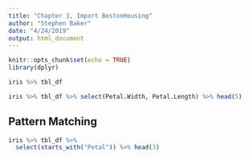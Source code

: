 ```yaml
---
title: "Chapter 3, Import BostonHousing"
author: "Stephen Baker"
date: "4/24/2019"
output: html_document
---
```


```r
knitr::opts_chunk$set(echo = TRUE)
library(dplyr)
```

```r
iris %>% tbl_df
```
```r
iris %>% tbl_df %>% select(Petal.Width, Petal.Length) %>% head(5)
```

## Pattern Matching
```r
iris %>% tbl_df %>%
  select(starts_with("Petal")) %>% head(3)
```

